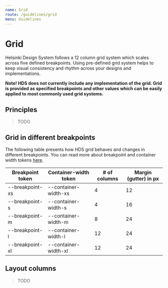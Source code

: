 ```yaml
---
name: Grid
route: /guidelines/grid
menu: Guidelines
---
```



# Grid

<LargeParagraph>
    Helsinki Design System follows a 12 column grid system which scales across five defined breakpoints. Using pre-defined grid system helps to keep visual consistency and rhythm across your designs and implementations.
</LargeParagraph>

**Note! HDS does not currently include any implementation of the grid. Grid is provided as specified breakpoints and other values which can be easily applied to most commonly used grid systems.**

## Principles

> TODO

## Grid in different breakpoints

The following table presents how HDS grid behaves and changes in different breakpoints. You can read more about breakpoint and container width tokens [here](/design-tokens/breakpoints).

Breakpoint token | Container-width token | # of columns | Margin (gutter) in px
-----------------|-----------------------|--------------|----------------------
--breakpoint-xs  | --container-width-xs  | 4            | 12
--breakpoint-s   | --container-width-s   | 4            | 16
--breakpoint-m   | --container-width-m   | 8            | 24
--breakpoint-l   | --container-width-l   | 12           | 24
--breakpoint-xl  | --container-width-xl  | 12           | 24  

## Layout columns

> TODO